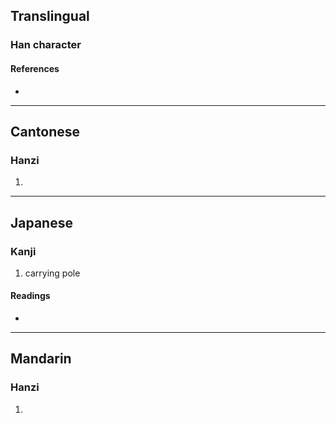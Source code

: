 {{character info}}
==Translingual==

===Han character===
{{Han char|rn=75|rad=木|as=02|sn=6|four=44927|canj=DKS|ids=⿰木力}}

====References====
* {{Han ref|kx=0510.100|dkj=14433|dj=0894.080|hdz=21156.060|uh=6738|ud=26424|bh=C9F1|bd=51697}}

----

==Cantonese==

===Hanzi===
{{yue-hanzi|jyut=[[lak6]], [[lik6]]}}

# {{rfdef|yue|sort=木02}}

----

==Japanese==

===Kanji===
{{ja-kanji|rs=木02|grade=9}}

# carrying pole

====Readings====
* {{ja-readings|on=りょく
|kun=おうご
}}

----

==Mandarin==

===Hanzi===
{{cmn-hanzi|pin=[[lì]] ([[li4]]), [[lè]] ([[le4]])|wg=li<sup>4</sup>}}

# {{rfdef|cmn|sort=木02}}